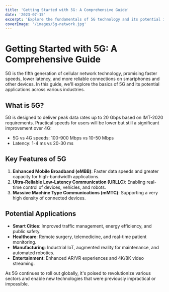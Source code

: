 ```yaml
---
title: 'Getting Started with 5G: A Comprehensive Guide'
date: '2023-07-15'
excerpt: 'Explore the fundamentals of 5G technology and its potential impact on various industries.'
coverImage: '/images/5g-network.jpg'
---
```


# Getting Started with 5G: A Comprehensive Guide

5G is the fifth generation of cellular network technology, promising faster speeds, lower latency, and more reliable connections on smartphones and other devices. In this guide, we'll explore the basics of 5G and its potential applications across various industries.

## What is 5G?

5G is designed to deliver peak data rates up to 20 Gbps based on IMT-2020 requirements. Practical speeds for users will be lower but still a significant improvement over 4G:

- 5G vs 4G speeds: 100-900 Mbps vs 10-50 Mbps
- Latency: 1-4 ms vs 20-30 ms

## Key Features of 5G

1. **Enhanced Mobile Broadband (eMBB)**: Faster data speeds and greater capacity for high-bandwidth applications.
2. **Ultra-Reliable Low-Latency Communication (URLLC)**: Enabling real-time control of devices, vehicles, and robots.
3. **Massive Machine Type Communications (mMTC)**: Supporting a very high density of connected devices.

## Potential Applications

- **Smart Cities**: Improved traffic management, energy efficiency, and public safety.
- **Healthcare**: Remote surgery, telemedicine, and real-time patient monitoring.
- **Manufacturing**: Industrial IoT, augmented reality for maintenance, and automated robotics.
- **Entertainment**: Enhanced AR/VR experiences and 4K/8K video streaming.

As 5G continues to roll out globally, it's poised to revolutionize various sectors and enable new technologies that were previously impractical or impossible.


